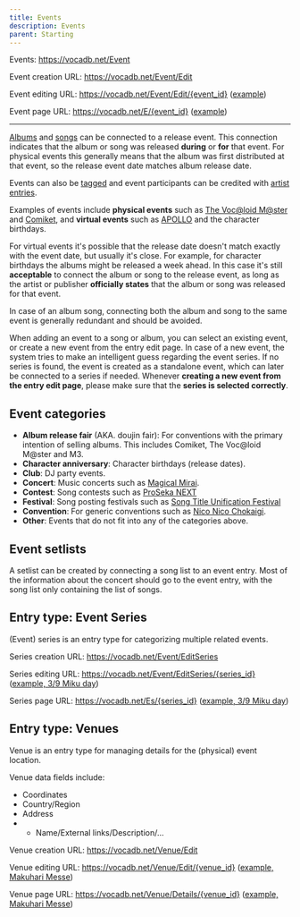 ---
title: Events
description: Events
parent: Starting
---

Events: https://vocadb.net/Event

Event creation URL:
https://vocadb.net/Event/Edit

Event editing URL: https://vocadb.net/Event/Edit/{event_id} ([example](https://vocadb.net/Event/Edit/1740))

Event page URL:
https://vocadb.net/E/{event_id} ([example](https://vocadb.net/E/1740/39-miku-day-2008))

----

[Albums](https://wiki.vocadb.net/wiki/86/album-entry-editing#Release-event) and [songs](https://wiki.vocadb.net/wiki/89/song-entry-editing#Release-event) can be connected to a release event. This connection indicates that the album or song was released **during** or **for** that event. For physical events this generally means that the album was first distributed at that event, so the release event date matches album release date. 

Events can also be [tagged](https://wiki.vocadb.net/wiki/28/tags) and event participants can be credited with [artist entries](https://wiki.vocadb.net/wiki/84/artist-entry-page).

Examples of events include **physical events** such as [The Voc@loid M@ster](https://vocadb.net/Es/1) and [Comiket](https://vocadb.net/Es/3), and **virtual events** such as [APOLLO](https://vocadb.net/Es/30) and the character birthdays.

For virtual events it's possible that the release date doesn't match exactly with the event date, but usually it's close. For example, for character birthdays the albums might be released a week ahead. In this case it's still **acceptable** to connect the album or song to the release event, as long as the artist or publisher **officially states** that the album or song was released for that event.

In case of an album song, connecting both the album and song to the same event is generally redundant and should be avoided.

When adding an event to a song or album, you can select an existing event, or create a new event from the entry edit page. In case of a new event, the system tries to make an intelligent guess regarding the event series. If no series is found, the event is created as a standalone event, which can later be connected to a series if needed. Whenever **creating a new event from the entry edit page**, please make sure that the **series is selected correctly**.

## Event categories
* **Album release fair** (AKA. doujin fair): For conventions with the primary intention of selling albums. This includes Comiket, The Voc@loid M@ster and M3.
* **Character anniversary**: Character birthdays (release dates).
* **Club**: DJ party events.
* **Concert**: Music concerts such as [Magical Mirai](https://vocadb.net/Es/81/hatsune-miku-magical-mirai).
* **Contest**: Song contests such as [ProSeka NEXT](https://vocadb.net/Es/260/proseka-next)
* **Festival**: Song posting festivals such as [Song Title Unification Festival](https://vocadb.net/Es/310/kyokumei-touitsu-matsuri)
* **Convention**: For generic conventions such as [Nico Nico Chokaigi](https://vocadb.net/Es/77/nico-nico-chokaigi).
* **Other**: Events that do not fit into any of the categories above.

## Event setlists

A setlist can be created by connecting a song list to an event entry. Most of the information about the concert should go to the event entry, with the song list only containing the list of songs.

## Entry type: Event Series

(Event) series is an entry type for categorizing multiple related events.

Series creation URL:
https://vocadb.net/Event/EditSeries

Series editing URL:
https://vocadb.net/Event/EditSeries/{series_id} ([example, 3/9 Miku day](https://vocadb.net/Event/EditSeries/146))

Series page URL:
https://vocadb.net/Es/{series_id} ([example, 3/9 Miku day](https://vocadb.net/Es/146/39-miku-day))

## Entry type: Venues

Venue is an entry type for managing details for the (physical) event location.

Venue data fields include:
* Coordinates
* Country/Region
* Address
* + Name/External links/Description/...

Venue creation URL:
https://vocadb.net/Venue/Edit 

Venue editing URL:
https://vocadb.net/Venue/Edit/{venue_id} ([example, Makuhari Messe](https://vocadb.net/Venue/Edit/1))

Venue page URL:
https://vocadb.net/Venue/Details/{venue_id} ([example, Makuhari Messe](https://vocadb.net/Venue/Details/1))